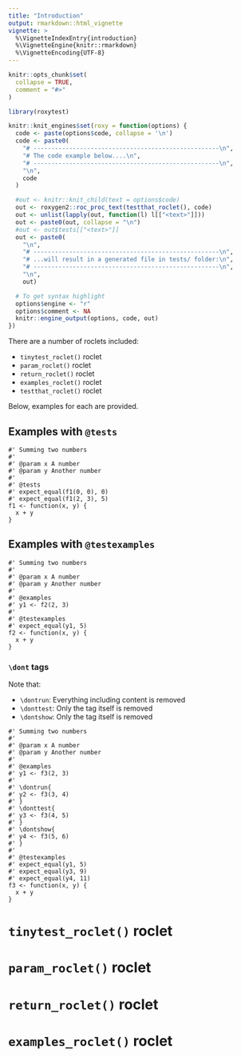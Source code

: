 ```yaml
---
title: "Introduction"
output: rmarkdown::html_vignette
vignette: >
  %\VignetteIndexEntry{introduction}
  %\VignetteEngine{knitr::rmarkdown}
  %\VignetteEncoding{UTF-8}
---
```


```r
knitr::opts_chunk$set(
  collapse = TRUE,
  comment = "#>"
)
```

```r
library(roxytest)
```

```r
knitr::knit_engines$set(roxy = function(options) {
  code <- paste(options$code, collapse = '\n')
  code <- paste0(
    "# ----------------------------------------------------\n",
    "# The code example below....\n", 
    "# ----------------------------------------------------\n",
    "\n",
    code
  )

  #out <- knitr::knit_child(text = options$code)
  out <- roxygen2::roc_proc_text(testthat_roclet(), code)
  out <- unlist(lapply(out, function(l) l[["<text>"]]))
  out <- paste0(out, collapse = "\n")
  #out <- out$tests[["<text>"]]
  out <- paste0(
    "\n",
    "# ----------------------------------------------------\n",
    "# ...will result in a generated file in tests/ folder:\n", 
    "# ----------------------------------------------------\n",
    "\n",
    out)

  # To get syntax highlight
  options$engine <- "r"
  options$comment <- NA
  knitr::engine_output(options, code, out)
})
```


There are a number of roclets included:

* `tinytest_roclet()` roclet
* `param_roclet()` roclet
* `return_roclet()` roclet
* `examples_roclet()` roclet
* `testthat_roclet()` roclet

Below, examples for each are provided.

## Examples with `@tests`

```roxy
#' Summing two numbers
#'
#' @param x A number
#' @param y Another number
#'
#' @tests
#' expect_equal(f1(0, 0), 0)
#' expect_equal(f1(2, 3), 5)
f1 <- function(x, y) {
  x + y
}
```

## Examples with `@testexamples`

```roxy
#' Summing two numbers
#'
#' @param x A number
#' @param y Another number
#' 
#' @examples
#' y1 <- f2(2, 3)
#'
#' @testexamples
#' expect_equal(y1, 5)
f2 <- function(x, y) {
  x + y
}
```


### `\dont` tags

Note that:

* `\dontrun`: Everything including content is removed
* `\donttest`: Only the tag itself is removed
* `\dontshow`: Only the tag itself is removed

```roxy
#' Summing two numbers
#'
#' @param x A number
#' @param y Another number
#' 
#' @examples
#' y1 <- f3(2, 3)
#' 
#' \dontrun{
#' y2 <- f3(3, 4)
#' }
#' \donttest{
#' y3 <- f3(4, 5)
#' }
#' \dontshow{
#' y4 <- f3(5, 6)
#' }
#'
#' @testexamples
#' expect_equal(y1, 5)
#' expect_equal(y3, 9)
#' expect_equal(y4, 11)
f3 <- function(x, y) {
  x + y
}
```


# `tinytest_roclet()` roclet


# `param_roclet()` roclet


# `return_roclet()` roclet


# `examples_roclet()` roclet


